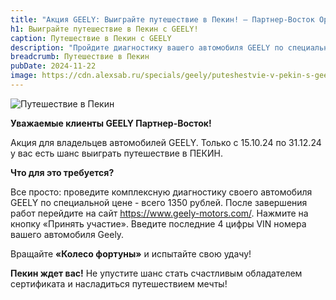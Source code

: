 ```yaml
---
title: "Акция GEELY: Выиграйте путешествие в Пекин! – Партнер-Восток Орск"
h1: Выиграйте путешествие в Пекин с GEELY!
caption: Путешествие в Пекин с GEELY
description: "Пройдите диагностику вашего автомобиля GEELY по специальной цене и участвуйте в розыгрыше путешествия в Пекин. Узнайте подробности на сайте!"
breadcrumb: Путешествие в Пекин
pubDate: 2024-11-22
image: https://cdn.alexsab.ru/specials/geely/puteshestvie-v-pekin-s-geely/puteshestvie-v-pekin-s-geely.webp
---
```



<picture>
	<source media="(min-width: 942px)" srcset="https://cdn.alexsab.ru/specials/geely/puteshestvie-v-pekin-s-geely/puteshestvie-v-pekin-s-geely.webp" />
	<source media="(min-width: 320px)" srcset="https://cdn.alexsab.ru/specials/geely/puteshestvie-v-pekin-s-geely/thumb.webp" />
	<img src="https://cdn.alexsab.ru/specials/geely/puteshestvie-v-pekin-s-geely/puteshestvie-v-pekin-s-geely.webp" class="w-full mb-10" alt="Путешествие в Пекин" />
</picture>

**Уважаемые клиенты GEELY Партнер-Восток!**

Акция для владельцев автомобилей GEELY. Только с 15.10.24 по 31.12.24 у вас есть шанс выиграть путешествие в ПЕКИН.

**Что для это требуется?**

Все просто: проведите комплексную диагностику своего автомобиля GEELY по специальной цене - всего 1350 рублей. После завершения работ перейдите на сайт https://www.geely-motors.com/. Нажмите на кнопку «Принять участие». Введите последние 4 цифры VIN номера вашего автомобиля Geely. 

Вращайте **«Колесо фортуны»** и испытайте свою удачу!

**Пекин ждет вас!** Не упустите шанс стать счастливым обладателем сертификата и насладиться путешествием мечты!

<SpecialSalonsInfo dataFormName="Узнать подробнее. Путешествие в Пекин с Geely" />
